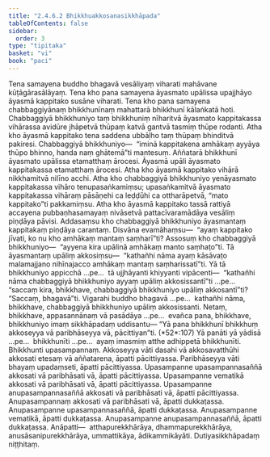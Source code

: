 ```yaml
---
title: "2.4.6.2 Bhikkhuakkosanasikkhāpada"
tableOfContents: false
sidebar:
  order: 3
type: "tipitaka"
basket: "vi"
book: "paci"
---
```



<DynamicBreadcrumb />

<Division number="1028" book="paci" bookNo="2" page="405">

<Paragraph number="3103" book="paci">
Tena samayena buddho bhagavā vesāliyaṃ viharati mahāvane kūṭāgārasālāyaṃ. Tena kho pana samayena āyasmato upālissa upajjhāyo āyasmā kappitako susāne viharati. Tena kho pana samayena chabbaggiyānaṃ bhikkhunīnaṃ mahattarā bhikkhunī kālaṅkatā hoti. Chabbaggiyā bhikkhuniyo taṃ bhikkhuniṃ nīharitvā āyasmato kappitakassa vihārassa avidūre jhāpetvā thūpaṃ katvā gantvā tasmiṃ thūpe rodanti. Atha kho āyasmā kappitako tena saddena ubbāḷho taṃ thūpaṃ bhinditvā pakiresi. Chabbaggiyā bhikkhuniyo—  “iminā kappitakena amhākaṃ ayyāya thūpo bhinno, handa naṃ ghātemā”ti mantesuṃ. Aññatarā bhikkhunī āyasmato upālissa etamatthaṃ ārocesi. Āyasmā upāli āyasmato kappitakassa etamatthaṃ ārocesi. Atha kho āyasmā kappitako vihārā nikkhamitvā nilīno acchi. Atha kho chabbaggiyā bhikkhuniyo yenāyasmato kappitakassa vihāro tenupasaṅkamiṃsu; upasaṅkamitvā āyasmato kappitakassa vihāraṃ pāsāṇehi ca leḍḍūhi ca ottharāpetvā, “mato kappitako”ti pakkamiṃsu.
</Paragraph>

<Paragraph number="3104" book="paci">
Atha kho āyasmā kappitako tassā rattiyā accayena pubbaṇhasamayaṃ nivāsetvā pattacīvaramādāya vesāliṃ piṇḍāya pāvisi. Addasaṃsu kho chabbaggiyā bhikkhuniyo āyasmantaṃ kappitakaṃ piṇḍāya carantaṃ. Disvāna evamāhaṃsu—  “ayaṃ kappitako jīvati, ko nu kho amhākaṃ mantaṃ saṃharī”ti?
</Paragraph>

<Paragraph number="3105" book="paci">
Assosuṃ kho chabbaggiyā bhikkhuniyo—  “ayyena kira upālinā amhākaṃ manto saṃhaṭo”ti. Tā āyasmantaṃ upāliṃ akkosiṃsu—  “kathañhi nāma ayaṃ kāsāvaṭo malamajjano nihīnajacco amhākaṃ mantaṃ saṃharissatī”ti.
</Paragraph>

<Paragraph number="3106" book="paci">
Yā tā bhikkhuniyo appicchā …pe…  tā ujjhāyanti khiyyanti vipācenti—  “kathañhi nāma chabbaggiyā bhikkhuniyo ayyaṃ upāliṃ akkosissantī”ti …pe…  “saccaṃ kira, bhikkhave, chabbaggiyā bhikkhuniyo upāliṃ akkosantī”ti? “Saccaṃ, bhagavā”ti. Vigarahi buddho bhagavā …pe…  kathañhi nāma, bhikkhave, chabbaggiyā bhikkhuniyo upāliṃ akkosissanti. Netaṃ, bhikkhave, appasannānaṃ vā pasādāya …pe…  evañca pana, bhikkhave, bhikkhuniyo imaṃ sikkhāpadaṃ uddisantu—
</Paragraph>

</Division>
<Division number="1029" book="paci" bookNo="2" page="406">

<Paragraph number="3107" book="paci">
<Emphasis>“Yā pana bhikkhunī bhikkhuṃ akkoseyya vā paribhāseyya vā, pācittiyan”</Emphasis>ti. (*52*:<Emphasis>107</Emphasis>)
</Paragraph>

</Division>
<Division number="1030" book="paci" bookNo="2" page="406">

<Paragraph number="3108" book="paci">
<Emphasis>Yā panā</Emphasis>ti yā yādisā …pe…  <Emphasis>bhikkhunī</Emphasis>ti …pe…  ayaṃ imasmiṃ atthe adhippetā bhikkhunīti.
</Paragraph>

<Paragraph number="3109" book="paci">
<Emphasis>Bhikkhun</Emphasis>ti upasampannaṃ. <Emphasis>Akkoseyya vā</Emphasis>ti dasahi vā akkosavatthūhi akkosati etesaṃ vā aññatarena, āpatti pācittiyassa.
</Paragraph>

<Paragraph number="3110" book="paci">
<Emphasis>Paribhāseyya vā</Emphasis>ti bhayaṃ upadaṃseti, āpatti pācittiyassa.
</Paragraph>

</Division>
<Division number="1031" book="paci" bookNo="2" page="406">

<Paragraph number="3111" book="paci">
Upasampanne upasampannasaññā akkosati vā paribhāsati vā, āpatti pācittiyassa. Upasampanne vematikā akkosati vā paribhāsati vā, āpatti pācittiyassa. Upasampanne anupasampannasaññā akkosati vā paribhāsati vā, āpatti pācittiyassa.
</Paragraph>

<Paragraph number="3112" book="paci">
Anupasampannaṃ akkosati vā paribhāsati vā, āpatti dukkaṭassa. Anupasampanne upasampannasaññā, āpatti dukkaṭassa. Anupasampanne vematikā, āpatti dukkaṭassa. Anupasampanne anupasampannasaññā, āpatti dukkaṭassa.
</Paragraph>

</Division>
<Division number="1032" book="paci" bookNo="2" page="407">

<Paragraph number="3113" book="paci">
Anāpatti—  atthapurekkhārāya, dhammapurekkhārāya, anusāsanipurekkhārāya, ummattikāya, ādikammikāyāti.

</Paragraph>
</Division>

<Paragraph number="3114" type="center" book="paci">
Dutiyasikkhāpadaṃ niṭṭhitaṃ.
</Paragraph>